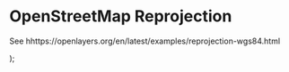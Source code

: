 # OpenStreetMap Reprojection

See hhttps://openlayers.org/en/latest/examples/reprojection-wgs84.html


  <Map>
    <olView
      initialCenter={[0, 0]}
      initialZoom={2}
      initialProjection="EPSG:4326"
    />
    <olLayerTile>
      <olSourceOSM />
    </olLayerTile>
  </Map>
);

<ExampleReprojectionWGS84 />

```tsx

```
